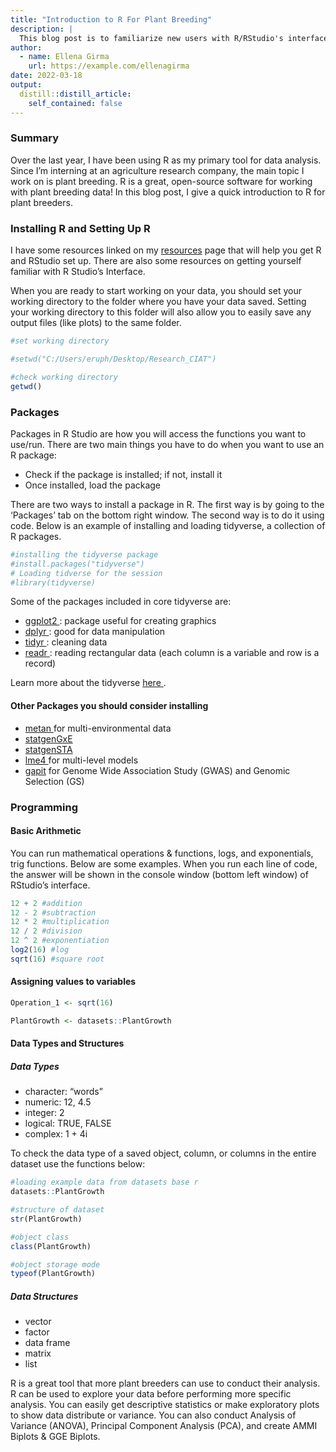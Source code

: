 ```yaml
---
title: "Introduction to R For Plant Breeding"
description: |
  This blog post is to familiarize new users with R/RStudio's interface & tools followed by some fundamental data importing, cleaning and manipulation tips. 
author:
  - name: Ellena Girma
    url: https://example.com/ellenagirma
date: 2022-03-18
output:
  distill::distill_article:
    self_contained: false
---
```


### Summary

Over the last year, I have been using R as my primary tool for data analysis. Since I'm interning at an agriculture research company, the main topic I work on is plant breeding. R is a great, open-source software for working with plant breeding data! In this blog post, I give a quick introduction to R for plant breeders.
 
### Installing R and Setting Up R

I have some resources linked on my <a href = "https://rforplantbreeders.netlify.app/resources.html"> resources</a> page that will help you get R and RStudio set up. There are also some resources on getting yourself familiar with R Studio's Interface. 

When you are ready to start working on your data, you should set your working directory to the folder where you have your data saved. Setting your working directory to this folder will also allow you to easily save any output files (like plots) to the same folder. 

```r
#set working directory 

#setwd("C:/Users/eruph/Desktop/Research_CIAT")

#check working directory
getwd()

```

 
### Packages 

Packages in R Studio are how you will access the functions you want to use/run. There are two main things you have to do when you want to use an R package:
 
* Check if the package is installed; if not, install it
* Once installed, load the package 

There are two ways to install a package in R. The first way is by going to the 'Packages' tab on the bottom right window. The second way is to do it using code. Below is an example of installing and loading tidyverse, a collection of R packages.

```r
#installing the tidyverse package
#install.packages("tidyverse")
# Loading tidverse for the session
#library(tidyverse)

```


Some of the packages included in core tidyverse are: 

* <a href = "https://ggplot2.tidyverse.org/index.html"> ggplot2 </a>: package useful for creating graphics
* <a href = "https://dplyr.tidyverse.org/"> dplyr </a>: good for data manipulation
* <a href = "https://tidyr.tidyverse.org/"> tidyr </a>: cleaning data 
* <a href = "https://readr.tidyverse.org/"> readr </a>: reading rectangular data (each column is a variable and row is a record)

Learn more about the tidyverse <a href = "https://www.tidyverse.org/packages/"> here </a>. 

#### Other Packages you should consider installing 

* <a href = "https://github.com/TiagoOlivoto/metan"> metan </a> for multi-environmental data 
* <a href = "https://cran.r-project.org/web/packages/statgenGxE/vignettes/statgenGxE.html"> statgenGxE </a> 
* <a href = "https://cran.r-project.org/web/packages/statgenSTA/vignettes/statgenSTA.html"> statgenSTA</a> 
* <a href = "https://cran.r-project.org/web/packages/lme4/lme4.pdf">lme4 </a> for multi-level models 
* <a href = "https://zzlab.net/GAPIT/">gapit</a> for Genome Wide Association Study (GWAS) and Genomic Selection (GS)

### Programming 

#### Basic Arithmetic

You can run mathematical operations & functions, logs, and exponentials, trig functions. Below are some examples. When you run each line of code, the answer will be shown in the console window (bottom left window) of RStudio's interface.

```r
12 + 2 #addition
12 - 2 #subtraction
12 * 2 #multiplication
12 / 2 #division
12 ^ 2 #exponentiation
log2(16) #log
sqrt(16) #square root

```


#### Assigning values to variables

```r
Operation_1 <- sqrt(16)

PlantGrowth <- datasets::PlantGrowth
```



#### Data Types and Structures 
##### Data Types

* character: "words"
* numeric: 12, 4.5
* integer: 2
* logical: TRUE, FALSE
* complex: 1 + 4i 

To check the data type of a saved object, column, or columns in the entire dataset use the functions below: 

```r
#loading example data from datasets base r
datasets::PlantGrowth

#structure of dataset
str(PlantGrowth)

#object class
class(PlantGrowth)

#object storage mode
typeof(PlantGrowth)

```


##### Data Structures

* vector
* factor
* data frame
* matrix
* list 


R is a great tool that more plant breeders can use to conduct their analysis. R can be used to explore your data before performing more specific analysis. You can easily get descriptive statistics or make exploratory plots to show data distribute or variance. You can also conduct Analysis of Variance (ANOVA), Principal Component Analysis (PCA), and create AMMI Biplots & GGE Biplots. 







